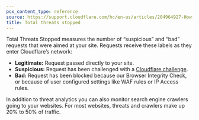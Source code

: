 ```yaml
---
pcx_content_type: reference
source: https://support.cloudflare.com/hc/en-us/articles/204964927-How-does-Cloudflare-calculate-Total-threats-stopped-
title: Total threats stopped
---
```


Total Threats Stopped measures the number of “suspicious” and “bad” requests that were aimed at your site. Requests receive these labels as they enter Cloudflare’s network:

- **Legitimate:** Request passed directly to your site.
- **Suspicious:** Request has been challenged with a [Cloudflare challenge](/fundamentals/security/cloudflare-challenges/).
- **Bad:** Request has been blocked because our Browser Integrity Check, or because of user configured settings like WAF rules or IP Access rules.

In addition to threat analytics you can also monitor search engine crawlers going to your websites. For most websites, threats and crawlers make up 20% to 50% of traffic.
